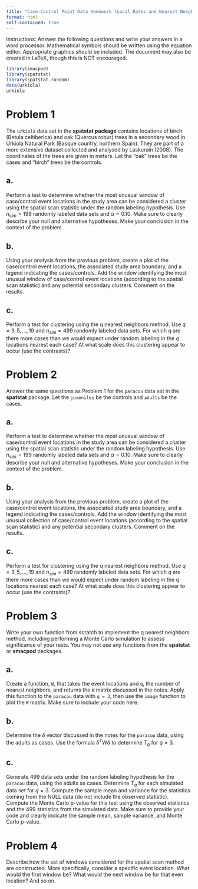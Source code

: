 ```yaml
---
title: "Case-Control Point Data Homework (Local Rates and Nearest Neighbors)"
format: html
self-contained: true
---
```


Instructions:  Answer the following questions and write your answers in a word processor.  Mathematical symbols should be written using the equation editor.  Appropriate graphics should be included.  The document may also be created in LaTeX, though this is NOT encouraged.

```r
library(smacpod)
library(spatstat)
library(spatstat.random)
data(urkiola)
urkiola
```


# Problem 1 

The `urkiola` data set in the **spatstat package** contains locations of birch (Betula celtiberica) and oak (Quercus robur) trees in a secondary wood in Urkiola Natural Park (Basque country, northern Spain). They are part of a more extensive dataset collected and analysed by Laskurain (2008). The coordinates of the trees are given in meters.  Let the “oak” trees be the cases and “birch” trees be the controls.

## a.

Perform a test to determine whether the most unusual window of case/control event locations in the study area can be considered a cluster using the spatial scan statistic under the random labeling hypothesis.  Use $n_{sim}=199$ randomly labeled data sets and $\alpha=0.10$.  Make sure to clearly describe your null and alternative hypotheses. Make your conclusion in the context of the problem.

## b.

Using your analysis from the previous problem, create a plot of the case/control event locations, the associated study area boundary, and a legend indicating the cases/controls.  Add the window identifying the most unusual window of case/control event locations (according to the spatial scan statistic) and any potential secondary clusters.  Comment on the results.

## c.

Perform a test for clustering using the q nearest neighbors method.  Use $q=3,5,\ldots,19$ and $n_{sim}=499$ randomly labeled data sets.  For which $q$ are there more cases than we would expect under random labeling in the $q$ locations nearest each case?  At what scale does this clustering appear to occur (use the contrasts)?

# Problem 2

Answer the same questions as Problem 1 for the `paracou` data set in the **spatstat** package.  Let the `juveniles` be the controls and `adults` be the cases.  

## a.

Perform a test to determine whether the most unusual window of case/control event locations in the study area can be considered a cluster using the spatial scan statistic under the random labeling hypothesis.  Use $n_{sim}=199$ randomly labeled data sets and $\alpha=0.10$.  Make sure to clearly describe your null and alternative hypotheses. Make your conclusion in the context of the problem.

## b.

Using your analysis from the previous problem, create a plot of the case/control event locations, the associated study area boundary, and a legend indicating the cases/controls.  Add the window identifying the most unusual collection of case/control event locations (according to the spatial scan statistic) and any potential secondary clusters.  Comment on the results.


## c.

Perform a test for clustering using the q nearest neighbors method.  Use $q=3,5,\ldots,19$ and $n_{sim}=499$ randomly labeled data sets.  For which $q$ are there more cases than we would expect under random labeling in the q locations nearest each case?  At what scale does this clustering appear to occur (use the contrasts)?

# Problem 3

Write your own function from scratch to implement the q nearest neighbors method, including performing a Monte Carlo simulation to assess significance of your rests.  You may not use any functions from the **spatstat** or **smacpod** packages.

## a.

Create a function, `W`, that takes the event locations and `q`, the number of nearest neighbors, and returns the `W` matrix discussed in the notes.  Apply this function to the `paracou` data with `q = 3`, then use the `image` function to plot the `W` matrix.  Make sure to include your code here.

## b.

Determine the $\delta$ vector discussed in the notes for the `paracou` data, using the adults as cases.  Use the formula $\delta^T W \delta$ to determine $T_q$ for $q=3$.

## c.

Generate 499 data sets under the random labeling hypothesis for the `paracou` data, using the adults as cases.  Determine $T_q$ for each simulated data set for $q=3$.  Compute the sample mean and variance for the statistics coming from the NULL data (do not include the observed statistic).  Compute the Monte Carlo p-value for this test using the observed statistics and the 499 statistics from the simulated data. Make sure to provide your code and clearly indicate the sample mean, sample variance, and Monte Carlo p-value.

# Problem 4

Describe how the set of windows considered for the spatial scan method are constructed. More specifically, consider a specific event location. What would the first window be? What would the next window be for that even location? And so on.

